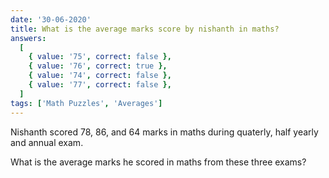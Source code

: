 ```yaml
---
date: '30-06-2020'
title: What is the average marks score by nishanth in maths?
answers:
  [
    { value: '75', correct: false },
    { value: '76', correct: true },
    { value: '74', correct: false },
    { value: '77', correct: false },
  ]
tags: ['Math Puzzles', 'Averages']
---
```


Nishanth scored 78, 86, and 64 marks in maths during quaterly, half yearly and annual exam.

What is the average marks he scored in maths from these three exams?

